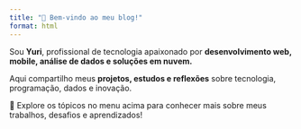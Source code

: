 ```yaml
---
title: "👋 Bem-vindo ao meu blog!"
format: html
---
```


Sou **Yuri**, profissional de tecnologia apaixonado por **desenvolvimento web, mobile, análise de dados e soluções em nuvem.** 

Aqui compartilho meus **projetos, estudos e reflexões** sobre tecnologia, programação, dados e inovação.

🚀 Explore os tópicos no menu acima para conhecer mais sobre meus trabalhos, desafios e aprendizados!